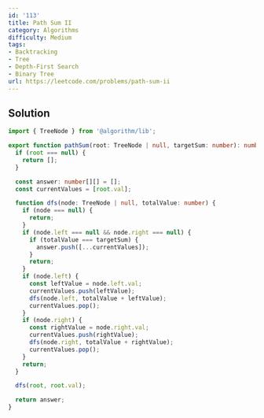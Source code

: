 ```yaml
---
id: '113'
title: Path Sum II
category: Algorithms
difficulty: Medium
tags:
- Backtracking
- Tree
- Depth-First Search
- Binary Tree
url: https://leetcode.com/problems/path-sum-ii
---
```


## Solution

```typescript filename="solution.ts" copy
import { TreeNode } from '@algorithm/lib';

export function pathSum(root: TreeNode | null, targetSum: number): number[][] {
  if (root === null) {
    return [];
  }

  const answer: number[][] = [];
  const currentValues = [root.val];

  function dfs(node: TreeNode | null, totalValue: number) {
    if (node === null) {
      return;
    }
    if (node.left === null && node.right === null) {
      if (totalValue === targetSum) {
        answer.push([...currentValues]);
      }
      return;
    }
    if (node.left) {
      const leftValue = node.left.val;
      currentValues.push(leftValue);
      dfs(node.left, totalValue + leftValue);
      currentValues.pop();
    }
    if (node.right) {
      const rightValue = node.right.val;
      currentValues.push(rightValue);
      dfs(node.right, totalValue + rightValue);
      currentValues.pop();
    }
    return;
  }

  dfs(root, root.val);

  return answer;
}
```

